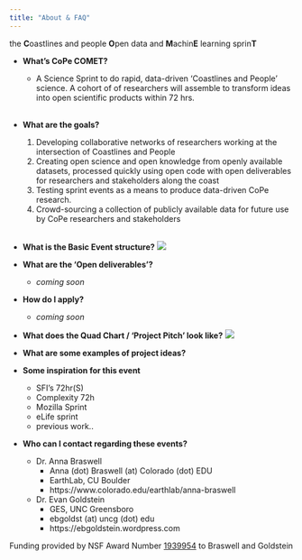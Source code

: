 ```yaml
---
title: "About & FAQ"
---
```


the **C**oastlines and people **O**pen data and **M**achin**E** learning sprin**T** 

* **What's CoPe COMET?**
  + A Science Sprint to do rapid, data-driven 'Coastlines and People' science. A cohort of of researchers will assemble to transform  ideas into open scientific products within 72 hrs.   
<br>

* **What are the goals?**
  1. Developing collaborative networks of researchers working at the intersection of Coastlines and People
  2. Creating open science and open knowledge from openly available datasets, processed quickly using open code with open deliverables for researchers and stakeholders along the coast
  3. Testing sprint events as a means to produce data-driven CoPe research. 
  4. Crowd-sourcing a collection of publicly available data for future use by CoPe researchers and stakeholders  
<br>

* **What is the Basic Event structure?**
  ![](Events.jpg)
<br>

* **What are the 'Open deliverables'?**
  + _coming soon_

* **How do I apply?**
  + _coming soon_

* **What does the Quad Chart / 'Project Pitch' look like?**
  ![](exQuad.jpg)


* **What are some examples of project ideas?**

  

* **Some inspiration for this event**
  + SFI's 72hr(S)
  + Complexity 72h 
  + Mozilla Sprint
  + eLife sprint
  + previous work..

* **Who can I contact regarding these events?**
  + Dr. Anna Braswell 
    + Anna (dot) Braswell (at) Colorado (dot) EDU
    + EarthLab, CU Boulder
    + https://www.colorado.edu/earthlab/anna-braswell
  + Dr. Evan Goldstein
    + GES, UNC Greensboro
    + ebgoldst (at) uncg (dot) edu
    + https://ebgoldstein.wordpress.com
    
    
Funding provided by NSF Award Number [1939954 ](https://www.nsf.gov/awardsearch/showAward?AWD_ID=1939954) to Braswell and Goldstein
